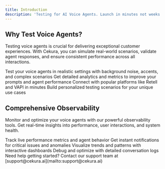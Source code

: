 ---
title: Introduction
description: 'Testing for AI Voice Agents. Launch in minutes not weeks by ensuring your agents deliver a seamless experience in every conversational scenario'
---

## Why Test Voice Agents?

Testing voice agents is crucial for delivering exceptional customer experiences. With Cekura, you can simulate real-world scenarios, validate agent responses, and ensure consistent performance across all interactions.

<CardGroup cols={2}>
  <Card
    title="Simulate Real Environments"
    icon="microphone-lines"
    href="/documentation/guides/testing-agents/custom-agent"
  >
    Test your voice agents in realistic settings with background noise, accents, and complex scenarios
  </Card>
  <Card
    title="Gain Actionable Insights"
    icon="chart-line"
    href="/documentation/key-concepts/metrics/overview"
  >
    Get detailed analytics and metrics to improve your prompts and agent performance
  </Card>
  <Card
    title="Rapid Integration"
    icon="bolt"
    href="/documentation/guides/testing-agents/retell-integration"
  >
    Connect with popular platforms like Retell and VAPI in minutes
  </Card>
  <Card
    title="Custom Testing Flows"
    icon="code"
    href="/documentation/guides/testing-agents/custom-agent"
  >
    Build personalized testing scenarios for your unique use cases
  </Card>
</CardGroup>

## Comprehensive Observability

Monitor and optimize your voice agents with our powerful observability tools. Get real-time insights into performance, user interactions, and system health.

<CardGroup cols={2}>
  <Card
    title="Real-Time Monitoring"
    icon="gauge-high"
    href="/documentation/guides/observability/custom"
  >
    Track live performance metrics and agent behavior
  </Card>
  <Card
    title="Smart Alerting"
    icon="bell"
    href="/documentation/guides/observability/vapi"
  >
    Get instant notifications for critical issues and anomalies
  </Card>
  <Card
    title="Performance Analytics"
    icon="chart-mixed"
    href="/documentation/key-concepts/metrics/overview"
  >
    Visualize trends and patterns with interactive dashboards
  </Card>
  <Card
    title="Advanced Diagnostics"
    icon="magnifying-glass-chart"
    href="/documentation/guides/observability/custom"
  >
    Debug and optimize with detailed conversation logs
  </Card>
</CardGroup>

<Note>
  Need help getting started? Contact our support team at [support@cekura.ai](mailto:support@cekura.ai)
</Note>
